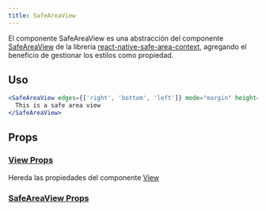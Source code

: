 ```yaml
---
title: SafeAreaView
---
```


El componente SafeAreaView es una abstracción del componente [SafeAreaView](https://github.com/th3rdwave/react-native-safe-area-context#safeareaview)
de la librería [react-native-safe-area-context](https://github.com/th3rdwave/react-native-safe-area-context),
agregando el beneficio de gestionar los estilos como propiedad. 

## Uso

```jsx
<SafeAreaView edges={['right', 'bottom', 'left']} mode="margin" height={200}>
  This is a safe area view
</SafeAreaView>
```

## Props

### [View Props](view#props)
Hereda las propiedades del componente [View](view#props)

### [SafeAreaView Props](https://github.com/th3rdwave/react-native-safe-area-context#props-1)